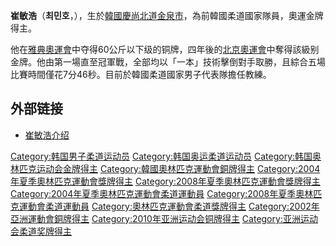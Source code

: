 {{MedalTableTop}}
{{MedalCountry   | {{KOR}} }}
{{MedalSport     |男子[[柔道|柔道]]}}
{{MedalCompetition | Olympics}}
{{MedalGold      | [[2008年夏季奧林匹克運動會|2008年北京]] | [[2008年夏季奧林匹克運動會柔道比賽|60公斤以下级]]}}
{{MedalBronze    | [[2004年夏季奧林匹克運動會|2004年雅典]] | 60公斤以下级}}
{{MedalCompetition|世界锦标赛}}
{{MedalGold      |2003年[[日本|日本]][[大阪市|大阪]]| 60公斤以下级}}
{{MedalBronze    |2007年[[巴西|巴西]][[里约热内卢|里约热内卢]]| 60公斤以下级}}
{{MedalCompetition | [[亚洲运动会|亚洲运动会]]}}
{{MedalBronze| [[2002年亚洲运动会|2002年釜山]] |60公斤以下级}}
{{MedalBottom}}
{{Infobox Korean name
|title=韩国姓名
|tablewidth=262
|color=lightgrey
|hangul=최민호
|hanja=崔敏浩
|rr=Choe Min-ho
|mr=Ch'oe Min-ho 
}}
'''崔敏浩'''（'''최민호'''，{{bd|1980年|8月18日||catIdx=C}}），生於[[韓國|韓國]][[慶尚北道|慶尚北道]][[金泉市|金泉市]]，為前韓國柔道國家隊員，奧運金牌得主。

他在[[2004年夏季奧林匹克運動會|雅典奧運會]]中夺得60公斤以下级的铜牌，四年後的[[2008年夏季奧林匹克運動會|北京奧運會]]中奪得該級别金牌。他由第一場直至冠軍戰，全部均以「一本」技術擊倒對手取勝，且綜合五場比賽時間僅花7分46秒。目前於韓國柔道國家男子代表隊擔任教練。

==外部链接==
*[https://web.archive.org/web/20080818191159/http://www.databaseolympics.com/players/playerpage.htm?ilkid=CHOIMIN02 崔敏浩介绍]

{{DEFAULTSORT:Choi Min-Ho}}
[[Category:韩国男子柔道运动员|Category:韩国男子柔道运动员]]
[[Category:韩国奥运柔道运动员|Category:韩国奥运柔道运动员]]
[[Category:韩国奥林匹克运动会金牌得主|Category:韩国奥林匹克运动会金牌得主]]
[[Category:韓國奧林匹克運動會銅牌得主|Category:韓國奧林匹克運動會銅牌得主]]
[[Category:2004年夏季奧林匹克運動會獎牌得主|Category:2004年夏季奧林匹克運動會獎牌得主]]
[[Category:2008年夏季奧林匹克運動會獎牌得主|Category:2008年夏季奧林匹克運動會獎牌得主]]
[[Category:2004年夏季奧林匹克運動會柔道運動員|Category:2004年夏季奧林匹克運動會柔道運動員]]
[[Category:2008年夏季奧林匹克運動會柔道運動員|Category:2008年夏季奧林匹克運動會柔道運動員]]
[[Category:奧林匹克運動會柔道獎牌得主|Category:奧林匹克運動會柔道獎牌得主]]
[[Category:2002年亞洲運動會銅牌得主|Category:2002年亞洲運動會銅牌得主]]
[[Category:2010年亚洲运动会铜牌得主|Category:2010年亚洲运动会铜牌得主]]
[[Category:亚洲运动会柔道奖牌得主|Category:亚洲运动会柔道奖牌得主]]